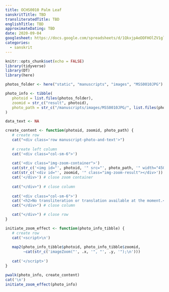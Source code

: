 ```yaml
---
title: OCHS0010 Palm Leaf
sanskritTitle: TBD
transliteratedTitle: TBD
englishTitle: TBD
approximateDating: TBD
date: 2020-09-04 
googlesheet: https://docs.google.com/spreadsheets/d/1QkxjpAeDDFHOlZV1glykLz928umXdVdV5y8Re_-H1U0/edit?usp=sharing
categories:
  - sanskrit
---
```


```r
knitr::opts_chunk$set(echo = FALSE)
library(tidyverse)
library(DT)
library(here)

photos_folder <- here("static", "manuscripts", "images", "MSS0010JPG")

photo_info <- tibble(
   photoid = list.files(photos_folder),
   zoomid = str_c("result", photoid),
   photo_path = str_c("/manuscripts/images/MSS0010JPG/", list.files(photos_folder))
)

data_text <- NA

```


```r
create_content <- function(photoid, zoomid, photo_path) {
   # create row
   cat("<div class='row manuscript-photo-and-text'>")
   
   # create left column
   cat('<div class="col-sm-6">')
   
   cat('<div class="img-zoom-container">')
   cat(str_c('<img id="', photoid, '" src="', photo_path, '" width="450" height="300">'))
   cat(str_c('<div id="', zoomid, '" class="img-zoom-result"></div>'))
   cat('</div>') # close zoom container
   
   cat("</div>") # close column
   
   cat('<div class="col-sm-6">')
   cat('<h2>No transliteration or translation available at the moment.</h2>')
   cat("</div>") # close column

   cat("</div>") # close row
}

initiate_zoom_effect <- function(photo_info_tibble) {
   # create row
   cat('<script>\n')
   
   map2(photo_info_tibble$photoid, photo_info_tibble$zoomid, 
        ~cat(str_c('imageZoom("', .x, '", "', .y, '");\n')))
   
   cat('</script>')
}

```


```r
pwalk(photo_info, create_content)
cat('\n')
initiate_zoom_effect(photo_info)
```
